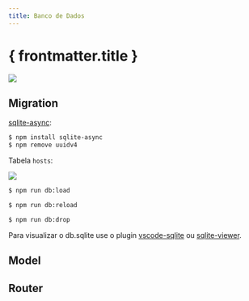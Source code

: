 ```yaml
---
title: Banco de Dados
---
```



# { frontmatter.title }

![](/dw/imgs/expressjs/monitor-app-db-simple/mvc.png)

<CodeTree src="/codes/expressjs/monitor-app-db-simple" />

## Migration

<CodePreview src="/codes/expressjs/monitor-app-db-simple/back/src/database/database.js" />

[sqlite-async](https://www.npmjs.com/package/sqlite-async):

```bash
$ npm install sqlite-async
$ npm remove uuidv4
```

<CodePreview src="/codes/expressjs/monitor-app-db-simple/back/src/database/migration.js" />

Tabela `hosts`:

![](/dw/imgs/database/monitor-db-hosts.png)

<CodePreview src="/codes/expressjs/monitor-app-db-simple/back/src/database/load.js" />

<CodePreview src="/codes/expressjs/monitor-app-db-simple/back/package.json" />

```bash
$ npm run db:load

$ npm run db:reload

$ npm run db:drop
```

Para visualizar o db.sqlite use o plugin [vscode-sqlite](https://marketplace.visualstudio.com/items?itemName=alexcvzz.vscode-sqlite) ou [sqlite-viewer](https://marketplace.visualstudio.com/items?itemName=qwtel.sqlite-viewer).

## Model

<CodePreview src="/codes/expressjs/monitor-app-db-simple/back/src/models/Hosts.js" />

## Router

<CodePreview src="/codes/expressjs/monitor-app-db-simple/back/src/routes.js" />
